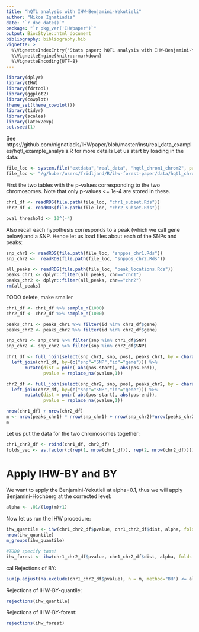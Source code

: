 ```yaml
---
title: "hQTL analysis with IHW-Benjamini-Yekutieli"
author: "Nikos Ignatiadis"
date: "`r doc_date()`"
package: "`r pkg_ver('IHWpaper')`"
output: BiocStyle::html_document
bibliography: bibliography.bib
vignette: >
  %\VignetteIndexEntry{"Stats paper: hQTL analysis with IHW-Benjamini-Yekutieli"}
  %\VignetteEngine{knitr::rmarkdown}
  %\VignetteEncoding{UTF-8}
---
```



```r
library(dplyr)
library(IHW)
library(fdrtool)
library(ggplot2)
library(cowplot)
theme_set(theme_cowplot())
library(tidyr)
library(scales)
library(latex2exp)
set.seed(1)
```
See https://github.com/nignatiadis/IHWpaper/blob/master/inst/real_data_examples/hqtl_example_analysis.R for more details
Let us start by loading in the data:

```r
file_loc <- system.file("extdata","real_data", "hqtl_chrom1_chrom2", package = "IHWpaper")
file_loc <- "/g/huber/users/fridljand/R/ihw-forest-paper/data/hqtl_chrom1_chrom2/"
```

First the two tables with the p-values corresponding to the two chromosomes. Note that only p-values <= 1e-4 are stored in these.
```r
chr1_df <- readRDS(file.path(file_loc, "chr1_subset.Rds"))
chr2_df <- readRDS(file.path(file_loc, "chr2_subset.Rds"))
```

```r
pval_threshold <- 10^(-4)
```

Also recall each hypothesis corresponds to a peak (which we call gene below) and a SNP. Hence let us load files about each of the SNPs and peaks:

```r
snp_chr1 <- readRDS(file.path(file_loc, "snppos_chr1.Rds"))
snp_chr2 <-  readRDS(file.path(file_loc, "snppos_chr2.Rds"))

all_peaks <- readRDS(file.path(file_loc, "peak_locations.Rds"))
peaks_chr1 <- dplyr::filter(all_peaks, chr=="chr1")
peaks_chr2 <- dplyr::filter(all_peaks, chr=="chr2")
rm(all_peaks)
```

TODO delete, make smaller
```r
chr1_df <- chr1_df %>% sample_n(1000)
chr2_df <- chr2_df %>% sample_n(1000)

peaks_chr1 <- peaks_chr1 %>% filter(id %in% chr1_df$gene)
peaks_chr2 <- peaks_chr2 %>% filter(id %in% chr2_df$gene)

snp_chr1 <- snp_chr1 %>% filter(snp %in% chr1_df$SNP)
snp_chr2 <- snp_chr2 %>% filter(snp %in% chr2_df$SNP)
```

```r
chr1_df <- full_join(select(snp_chr1, snp, pos), peaks_chr1, by = character()) %>%
  left_join(chr1_df, by=(c("snp"="SNP","id"="gene"))) %>%
       mutate(dist = pmin( abs(pos-start), abs(pos-end)),
              pvalue = replace_na(pvalue,1))

chr2_df <- full_join(select(snp_chr2, snp, pos), peaks_chr2, by = character()) %>%
  left_join(chr2_df, by=(c("snp"="SNP","id"="gene"))) %>%
       mutate(dist = pmin( abs(pos-start), abs(pos-end)),
              pvalue = replace_na(pvalue,1))
```

```r
nrow(chr1_df) + nrow(chr2_df)
m <- nrow(peaks_chr1) * nrow(snp_chr1) + nrow(snp_chr2)*nrow(peaks_chr2)
m 
```

Let us put the data for the two chromosomes together:

```r
chr1_chr2_df <- rbind(chr1_df, chr2_df)
folds_vec <- as.factor(c(rep(1, nrow(chr1_df)), rep(2, nrow(chr2_df))))
```


# Apply IHW-BY and BY

We want to apply the Benjamini-Yekutieli at alpha=0.1, thus we will apply Benjamini-Hochberg at the corrected level:

```r
alpha <- .01/(log(m)+1)
```

Now let us run the IHW procedure:
```r
ihw_quantile <- ihw(chr1_chr2_df$pvalue, chr1_chr2_df$dist, alpha, folds = folds_vec)
nrow(ihw_quantile)
m_groups(ihw_quantile)
```

```r
#TODO specify taus!
ihw_forest <- ihw(chr1_chr2_df$pvalue, chr1_chr2_df$dist, alpha, folds = folds_vec, stratification_method = "forest", n_censor_thres = 1, ntrees = 1)
```

cal
Rejections of BY:

```r
sum(p.adjust(na.exclude(chr1_chr2_df$pvalue), n = m, method="BH") <= alpha)
```

Rejections of IHW-BY-quantile:

```r
rejections(ihw_quantile)
```
Rejections of IHW-BY-forest:

```r
rejections(ihw_forest)
```
